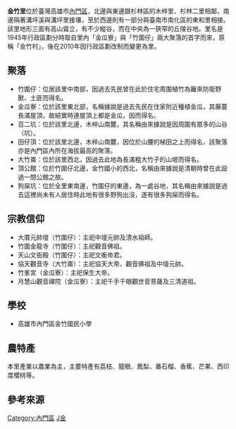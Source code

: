 {{ROC Village or Li Info
| Village/LiName = 金竹
| Village/Li = 里
| City/CountyName = 高雄市
| DivName = 內門區
| OldName = 
| AreaTotal = 7.1
| Sub = 11
| HouseholdTotal = 269
| YearMonth = 2011年5月
| PopTotal = 813（114.5人/km2）
| Male = 458（佔約56%）
| Female = 355（佔約44%）
| Longitude = 
| Latitude = 
| Neighbors = [[溝坪里|溝坪里]]<br/>[[杉林區|杉林區]]木梓里、杉林里<br/>臺南市[[南化區|南化區]]東和里
| MapLocation = 高雄市內門區金竹里.svg
| Head = 林熾杉
| Address = 金竹里1鄰吉民48-3號
| Website =
| Photo = 
| Photo size = 170px
| Caption = 
| DataSource = *[http://cabu.kcg.gov.tw/Report/ReportTypeFile.aspx?id=92&menuid=183 高雄市政府民政局]
*[http://kh.twup.org/ 高雄市-{里}-政資訊網]
}}
'''金竹里'''位於臺灣高雄市[[內門區|內門區]]，北邊與東邊跟杉林區的木梓里、杉林二里相鄰，南邊隔著溝坪溪與溝坪里接壤，至於西邊則有一部分與臺南市南化區的東和里相接{{r|內}}。該里地形三面有高山聳立，有不少縱谷，而在中央為一狹窄的丘陵谷地{{r|內}}。里名是1945年行政區劃分時取自里內「金瓜寮」與「竹圍仔」兩大聚落的首字而來{{r|誌}}，原稱「金竹村」，後在2010年因行政區劃改制而變更為里。

== 聚落 ==
* 竹圍仔：位居該里中南部，因過去先民曾在此於住宅周圍植竹為籬來防衛野獸、土匪而得名{{r|誌}}。
* 金瓜寮：位於該里東北部，名稱據說是過去先民在住家附近種植金瓜，其藤蔓長滿屋頂，故結實時連屋頂上都是金瓜，因而得名{{r|誌}}。
* 百二坑：位於該里北邊，木梓山南麓，其名稱由來據說是因周圍有眾多的山谷（坑）{{r|誌}}。
* 田仔頂：位於該里北邊，木梓山南麓，因位於山腰的梯田之上而得名，該聚落亦是內門區內所在海拔最高的聚落{{r|誌}}。
* 大竹崙：位於該里西北，因過去此地為長滿粗大竹子的山坡而得名{{r|誌}}。
* 頂公館：位於竹圍仔北邊，金竹國小的西北，名稱由來據說是清朝時曾在此設過一間公館之故{{r|誌}}。
* 狗屎坑：位於全里東南邊，竹圍仔的東邊，為一處谷地，其名稱由來據說是過去這裡尚未有人居住時此地有很多野狗出沒，遂有很多狗屎而得名{{r|誌}}。

== 宗教信仰 ==
* 大厝元帥壇（竹圍仔）：主祀中壇元帥及清水祖師。
* 竹圍金龍寺（竹圍仔）：主祀觀音佛祖。
* 天山文衙殿（竹圍仔）：主祀文衡帝君。
* 協天觀音寺（大竹崙）：主祀協天大帝、觀音佛祖及中壇元帥。
* 竹峯宮（金瓜寮）：主祀保生大帝。
* 月慧山觀音禪院（金瓜寮）：主祀千手千眼觀世音菩薩及三清道祖。

== 學校 ==
* 高雄市內門區金竹國民小學

== 農特產 ==
本里產業以農業為主，主要特產有荔枝、龍眼、鳳梨、番石榴、香蕉、芒果、西印度櫻桃等{{r|內}}。

== 參考來源 ==
{{reflist|refs=
<ref name="內">{{cite book | language = zh-tw | publisher = 高雄縣內門鄉公所 | title =《內門鄉為民服務手冊》 | editor =  | isbn = |pages=62、63頁|date=2009年8月}}</ref>
<ref name="誌">{{cite book | language = zh-tw | publisher = 高雄縣內門鄉公所 | title =《內門鄉誌》 | editor =  | year =1993 |month=  | isbn = |pages=30頁}}</ref>
}}

{{內門區行政區劃}}

[[Category:內門區|Category:內門區]]
[[Category:內門區行政區劃|J金]]